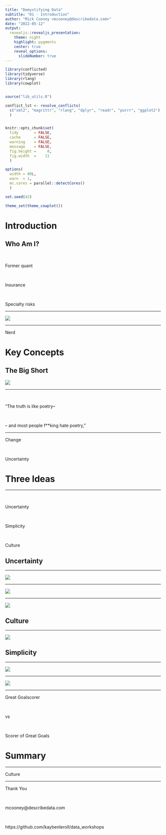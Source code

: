 ```yaml
---
title: "Demystifying Data"
subtitle: "01 - Introduction"
author: "Mick Cooney <mcooney@describedata.com>"
date: "2022-05-12"
output:
  revealjs::revealjs_presentation:
    theme: night
    highlight: pygments
    center: true
    reveal_options:
      slideNumber: true
---
```


```r
library(conflicted)
library(tidyverse)
library(rlang)
library(cowplot)


source("lib_utils.R")

conflict_lst <- resolve_conflicts(
  c("xml2", "magrittr", "rlang", "dplyr", "readr", "purrr", "ggplot2")
  )


knitr::opts_chunk$set(
  tidy       = FALSE,
  cache      = FALSE,
  warning    = FALSE,
  message    = FALSE,
  fig.height =     8,
  fig.width  =    11
  )

options(
  width = 80L,
  warn  = 1,
  mc.cores = parallel::detectCores()
  )

set.seed(42)

theme_set(theme_cowplot())
```


# Introduction


## Who Am I?

\

Former quant

\

Insurance

\

Specialty risks


---

![](img/maurice_moss.png)

---

Nerd


# Key Concepts


## The Big Short

![](img/the_big_short.png)

---


\


"The truth is like poetry--

\

-- and most people f**king hate poetry,"


---

Change

\

Uncertainty


# Three Ideas

---

\


Uncertainty

\

Simplicity

\

Culture


## Uncertainty


---

![](img/rounders.png)

---

![](img/crossroads.png)

---

![](img/scary_cave.png)


## Culture

---

![](img/hippo_cartoon.png)



## Simplicity

---

![](img/maradona_goal.png)

---

![](img/denis_irwin.png)

---

Great Goalscorer

\

vs

\

Scorer of Great Goals



# Summary


---

Culture

---

Thank You

\

mcooney@describedata.com

\

https://github.com/kaybenleroll/data_workshops
